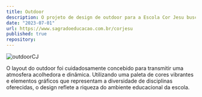 ```yaml
---
title: Outdoor 
description: O projeto de design de outdoor para a Escola Cor Jesu busca criar uma presença visual marcante e inspiradora que reflete a missão e os valores educacionais da instituição. A proposta é mais do que simplesmente comunicar informações; é uma expressão visual que estimula a curiosidade, celebra conquistas e fortalece o senso de comunidade escolar.
date: "2023-07-01"
url: https://www.sagradoeducacao.com.br/corjesu
published: true
repository: 
---
```


![outdoorCJ](https://github.com/RafhaelMilanes/PortfolioBear/assets/127360190/46fa7e86-d48b-4eee-ac73-5cc4ef693652)

O layout do outdoor foi cuidadosamente concebido para transmitir uma atmosfera acolhedora e dinâmica. Utilizando uma paleta de cores vibrantes e elementos gráficos que representam a diversidade de disciplinas oferecidas, o design reflete a riqueza do ambiente educacional da escola.